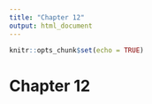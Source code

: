 ```yaml
---
title: "Chapter 12"
output: html_document
---
```


```r
knitr::opts_chunk$set(echo = TRUE)
```

# Chapter 12
